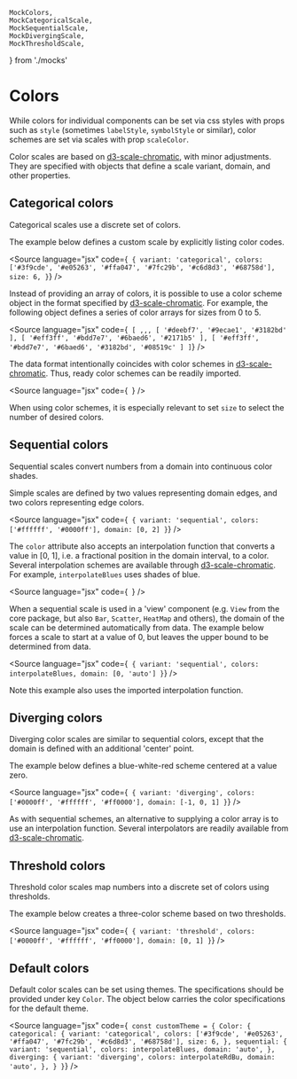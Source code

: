     MockColors,
    MockCategoricalScale,
    MockSequentialScale,
    MockDivergingScale,
    MockThresholdScale,
} from './mocks'

<Meta title="Core/Props/Colors" />

# Colors

While colors for individual components can be set via css styles with props such as `style`
(sometimes `labelStyle`, `symbolStyle` or similar), color schemes are set via scales with prop `scaleColor`.

<ArgTypes of={MockColors} />

Color scales are based on [d3-scale-chromatic](https://github.com/d3/d3-scale-chromatic), with minor adjustments.
They are specified with objects that define a scale variant, domain, and other properties.

## Categorical colors

Categorical scales use a discrete set of colors.

<ArgTypes of={MockCategoricalScale} />

The example below defines a custom scale by explicitly listing color codes.

<Source
    language="jsx"
    code={`
{
  variant: 'categorical',
  colors: ['#3f9cde', '#e05263', '#ffa047', '#7fc29b', '#c6d8d3', '#68758d'],
  size: 6,
}`}
/>

Instead of providing an array of colors, it is possible to use a color scheme object in the format
specified by [d3-scale-chromatic](https://github.com/d3/d3-scale-chromatic).
For example, the following object defines a series of color arrays for sizes from 0 to 5.

<Source
    language="jsx"
    code={`
[
   ,,,
  [ '#deebf7', '#9ecae1', '#3182bd' ],
  [ '#eff3ff', '#bdd7e7', '#6baed6', '#2171b5' ],
  [ '#eff3ff', '#bdd7e7', '#6baed6', '#3182bd', '#08519c' ]
]`}
/>

The data format intentionally coincides with color schemes in
[d3-scale-chromatic](https://github.com/d3/d3-scale-chromatic).
Thus, ready color schemes can be readily imported.

<Source
    language="jsx"
    code={`
`}
/>

When using color schemes, it is especially relevant to set `size` to select
the number of desired colors.

## Sequential colors

Sequential scales convert numbers from a domain into continuous color shades.

<ArgTypes of={MockSequentialScale} />

Simple scales are defined by two values
representing domain edges, and two colors representing edge colors.

<Source
    language="jsx"
    code={`
{
  variant: 'sequential',
  colors: ['#ffffff', '#0000ff'],
  domain: [0, 2]
}`}
/>

The `color` attribute also accepts an interpolation function that converts a value in [0, 1],
i.e. a fractional position in the domain interval, to a color.
Several interpolation schemes are available through [d3-scale-chromatic](https://github.com/d3/d3-scale-chromatic).
For example, `interpolateBlues` uses shades of blue.

<Source
    language="jsx"
    code={`
`}
/>

When a sequential scale is used in a 'view' component (e.g. `View` from the core package, but also `Bar`, `Scatter`, `HeatMap` and others), the domain of the scale can be determined automatically from data. The example below forces a scale to start at a value of 0, but leaves the upper bound to be determined from data.

<Source
    language="jsx"
    code={`
{
  variant: 'sequential',
  colors: interpolateBlues,
  domain: [0, 'auto']
}`}
/>

Note this example also uses the imported interpolation function.

## Diverging colors

Diverging color scales are similar to sequential colors, except that the domain is defined with an additional 'center'
point.

<ArgTypes of={MockDivergingScale} />

The example below defines a blue-white-red scheme centered at a value zero.

<Source
    language="jsx"
    code={`
{
  variant: 'diverging',
  colors: ['#0000ff', '#ffffff', '#ff0000'],
  domain: [-1, 0, 1]
}`}
/>

As with sequential schemes, an alternative to supplying a color array is to use an interpolation function.
Several interpolators are readily available from [d3-scale-chromatic](https://github.com/d3/d3-scale-chromatic).

## Threshold colors

Threshold color scales map numbers into a discrete set of colors using thresholds.

<ArgTypes of={MockThresholdScale} />

The example below creates a three-color scheme based on two thresholds.

<Source
    language="jsx"
    code={`
{
  variant: 'threshold',
  colors: ['#0000ff', '#ffffff', '#ff0000'],
  domain: [0, 1]
}`}
/>

## Default colors

Default color scales can be set using themes. The specifications should be provided under key `Color`.
The object below carries the color specifications for the default theme.

<Source
    language="jsx"
    code={`
const customTheme = {
  Color: {
    categorical: {
        variant: 'categorical',
        colors: ['#3f9cde', '#e05263', '#ffa047', '#7fc29b', '#c6d8d3', '#68758d'],
        size: 6,
    },
    sequential: {
        variant: 'sequential',
        colors: interpolateBlues,
        domain: 'auto',
    },
    diverging: {
        variant: 'diverging',
        colors: interpolateRdBu,
        domain: 'auto',
    },
  }
}`}
/>
